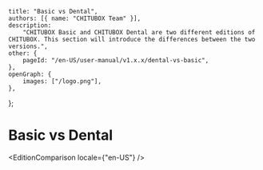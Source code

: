 
	title: "Basic vs Dental",
	authors: [{ name: "CHITUBOX Team" }],
	description:
		"CHITUBOX Basic and CHITUBOX Dental are two different editions of CHITUBOX. This section will introduce the differences between the two versions.",
	other: {
		pageId: "/en-US/user-manual/v1.x.x/dental-vs-basic",
	},
	openGraph: {
		images: ["/logo.png"],
	},
};

# Basic vs Dental

<EditionComparison locale={"en-US"} />
